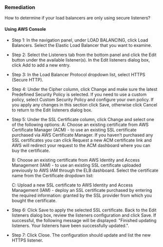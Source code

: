 ### Remediation

How to determine if your load balancers are only using secure listeners?

#### Using AWS Console

- Step 1: In the navigation panel, under LOAD BALANCING, click Load Balancers. Select the Elastic Load Balancer that you want to examine.

- Step 2: Select the Listeners tab from the bottom panel and click the Edit button under the available listener(s). In the Edit listeners dialog box, click Add to add a new entry.

- Step 3: In the Load Balancer Protocol dropdown list, select HTTPS (Secure HTTP).

- Step 4: Under the Cipher column, click Change and make sure the latest Predefined Security Policy is selected. If you need to use a custom policy, select Custom Security Policy and configure your own policy. If you apply any changes in this section click Save, otherwise click Cancel to return to the Edit listeners dialog box.

- Step 5: Under the SSL Certificate column, click Change and select one of the following options:
  A: Choose an existing certificate from AWS Certificate Manager (ACM) - to use an existing SSL certificate purchased via AWS Certificate Manager. If you haven’t purchased any SSL certificates you can click Request a new ACM certificate link and AWS will redirect your request to the ACM dashboard where you can buy the certificate.

  B: Choose an existing certificate from AWS Identity and Access Management (IAM) - to use an existing SSL certificate uploaded previously to AWS IAM through the ELB dashboard. Select the certificate name from the Certificate dropdown list:

  C: Upload a new SSL certificate to AWS Identity and Access Management (IAM) - deploy an SSL certificate purchased by entering the required information: granted by the SSL provider from which you bought the certificate.

- Step 6: Click Save to apply the selected SSL certificate. Back to the Edit listeners dialog box, review the listeners configuration and click Save. If successful, the following message will be displayed: "Finished updating listeners. Your listeners have been successfully updated.".

- Step 7: Click Close. The configuration should update and list the new HTTPS listener.

